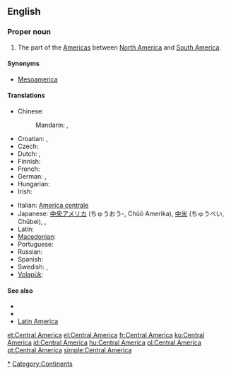 ==English==
{{wikipedia}}

===Proper noun===
{{en-proper noun|head=[[central|Central]] [[America]]}}

# The part of the [[Americas]] between [[North America]] and [[South America]].

====Synonyms====
* [[Mesoamerica]]

====Translations====
{{trans-top|the part of the Americas between North America and South America}}
* Chinese:
*: Mandarin: {{t-|cmn|中美洲|tr=[[Zhōngměizhōu]]|sc=Hani}}, {{qualifier|abbreviation}} {{t-|cmn|中美|tr=[[Zhōngměi]]|sc=Hani}}
* Croatian: {{t|hr|Središnja Amerika}}, {{t|hr|Srednja Amerika}}
* Czech: {{t-|cs|Střední Amerika|f}}
* Dutch: {{t+|nl|Midden-Amerika}}, {{t-|nl|Centraal-Amerika}}
* Finnish: {{t+|fi|Keski-Amerikka}}
* French: {{t+|fr|Amérique Centrale|f}}
* German: {{t+|de|Mittelamerika|n}}, {{t+|de|Zentralamerika|n}}
* Hungarian: {{t+|hu|Közép-Amerika}}
* Irish: {{t-|ga|Meiriceá Láir|m|xs=Irish}}
{{trans-mid}}
* Italian: [[America centrale]] {{f}}
* Japanese: [[中央アメリカ]] (ちゅうおう-, Chūō Amerika), [[中米]] (ちゅうべい, Chūbei), {{t|ja|中央アメリカ|tr=ちゅうおう-, Chūō Amerika|sc=Jpan}}, {{t|ja|中米|tr=ちゅうべい, Chūbei|sc=Jpan}}
* Latin: {{t-|la|America Centralis}}
* [[Macedonian]]: {{t|mk|Средна Америка|f|tr=Srédna Amérika}}
* Portuguese: {{t|pt|América Central|f}}
* Russian: {{t|ru|Центральная Америка|f|tr=Centrál'naja Amérika|sc=Cyrl}}
* Spanish: {{t+|es|Centroamérica}}
* Swedish: {{t|sv|Centralamerika|n}}, {{t|sv|Mellanamerika}}
* [[Volapük]]: {{t|vo|Zänoda-Merop|xs=Volapük}}
{{trans-bottom}}

====See also====
* {{list|en|continents}}
* {{list|en|countries of Central America}}
* [[Latin America]]

[[Category:Central America|*]]
[[Category:Continents]]

[[et:Central America]]
[[el:Central America]]
[[fr:Central America]]
[[ko:Central America]]
[[id:Central America]]
[[hu:Central America]]
[[pl:Central America]]
[[pt:Central America]]
[[simple:Central America]]